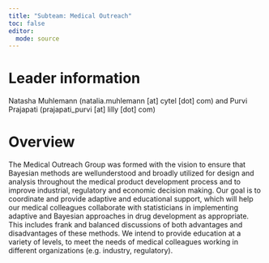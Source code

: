 ```yaml
---
title: "Subteam: Medical Outreach"
toc: false
editor: 
  mode: source
---
```


# Leader information

Natasha Muhlemann (natalia.muhlemann \[at\] cytel \[dot\] com) and Purvi Prajapati (prajapati_purvi \[at\] lilly \[dot\] com)

# Overview

The Medical Outreach Group was formed with the vision to ensure that Bayesian methods are wellunderstood and broadly utilized for design and analysis throughout the medical product development process and to improve industrial, regulatory and economic decision making. Our goal is to coordinate and provide adaptive and educational support, which will help our medical colleagues collaborate with statisticians in implementing adaptive and Bayesian approaches in drug development as appropriate. This includes frank and balanced discussions of both advantages and disadvantages of these methods. We intend to provide education at a variety of levels, to meet the needs of medical colleagues working in different organizations (e.g. industry, regulatory).
